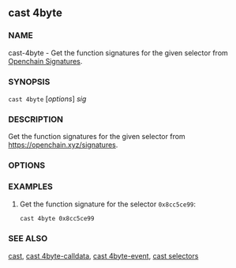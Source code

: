 
## cast 4byte

### NAME

cast-4byte - Get the function signatures for the given selector from [Openchain Signatures](https://openchain.xyz/signatures).

### SYNOPSIS

`cast 4byte` [*options*] _sig_

### DESCRIPTION

Get the function signatures for the given selector from https://openchain.xyz/signatures.

### OPTIONS

<CommonOptions />

### EXAMPLES

1. Get the function signature for the selector `0x8cc5ce99`:
   ```sh
   cast 4byte 0x8cc5ce99
   ```

### SEE ALSO

[cast](./cast.md), [cast 4byte-calldata](./cast-4byte-calldata.md), [cast 4byte-event](./cast-4byte-event.md), [cast selectors](./cast-selectors.md)
